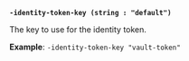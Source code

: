 <a id="secrets-flag-identity-token-key" />

**`-identity-token-key (string : "default")`**

The key to use for the identity token.

**Example**: `-identity-token-key "vault-token"`
